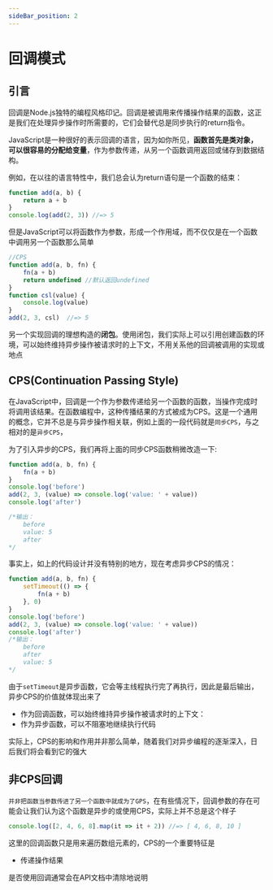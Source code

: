 ```yaml
---
sideBar_position: 2
---
```


# 回调模式

## 引言
回调是Node.js独特的编程风格印记。回调是被调用来传播操作结果的函数，这正是我们在处理异步操作时所需要的，它们会替代总是同步执行的return指令。

JavaScript是一种很好的表示回调的语言，因为如你所见，**函数首先是类对象，可以很容易的分配给变量**，作为参数传递，从另一个函数调用返回或储存到数据结构。

例如，在以往的语言特性中，我们总会认为return语句是一个函数的结束：
```javascript
function add(a, b) {
    return a + b
}
console.log(add(2, 3)) //=> 5
```
但是JavaScript可以将函数作为参数，形成一个作用域，而不仅仅是在一个函数中调用另一个函数那么简单
```javascript
//CPS
function add(a, b, fn) {
    fn(a + b)
    return undefined //默认返回undefined
}
function csl(value) {
    console.log(value)
}
add(2, 3, csl)  //=> 5
```

另一个实现回调的理想构造的**闭包**。使用闭包，我们实际上可以引用创建函数的环境，可以始终维持异步操作被请求时的上下文，不用关系他的回调被调用的实现或地点

## CPS(Continuation Passing Style)
在JavaScript中，回调是一个作为参数传递给另一个函数的函数，当操作完成时将调用该结果。在函数编程中，这种传播结果的方式被成为CPS。这是一个通用的概念，它并不总是与异步操作相关联，例如上面的一段代码就是`同步CPS`，与之相对的是`异步CPS`，

为了引入异步的CPS，我们再将上面的同步CPS函数稍微改造一下:
```javascript
function add(a, b, fn) {
    fn(a + b)
}
console.log('before')
add(2, 3, (value) => console.log('value: ' + value))
console.log('after')

/*输出：
	before
	value: 5
	after
*/
```
事实上，如上的代码设计并没有特别的地方，现在考虑异步CPS的情况：
```javascript
function add(a, b, fn) {
    setTimeout(() => {
        fn(a + b)
    }, 0)
}
console.log('before')
add(2, 3, (value) => console.log('value: ' + value))
console.log('after')
/*输出：
	before
	after
	value: 5
*/
```
由于`setTimeout`是异步函数，它会等主线程执行完了再执行，因此是最后输出，异步CPS的价值就体现出来了
+ 作为回调函数，可以始终维持异步操作被请求时的上下文：
+ 作为异步函数，可以不阻塞地继续执行代码

实际上，CPS的影响和作用并非那么简单，随着我们对异步编程的逐渐深入，日后我们将会看到它的强大

## 非CPS回调

`并非把函数当参数传进了另一个函数中就成为了GPS`，在有些情况下，回调参数的存在可能会让我们认为这个函数是异步的或使用CPS，实际上并不总是这个样子
```javascript
console.log([2, 4, 6, 8].map(it => it + 2)) //=> [ 4, 6, 8, 10 ]
```
这里的回调函数只是用来遍历数组元素的，CPS的一个重要特征是
+ 传递操作结果

是否使用回调通常会在API文档中清除地说明


